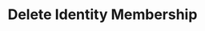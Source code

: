 ---
title: "Delete Identity Membership"
openapi: "DELETE /api/v2/workspace/{workspaceId}/identity-memberships/{identityId}"
---